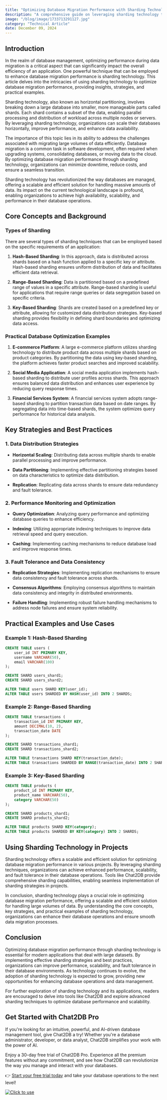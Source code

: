 ```yaml
---
title: "Optimizing Database Migration Performance with Sharding Technology"
description: "A comprehensive guide on leveraging sharding technology to enhance database migration performance, covering key strategies, techniques, and practical examples."
image: "/blog/image/1733713291127.jpg"
category: "Technical Article"
date: December 09, 2024
---
```


## Introduction

In the realm of database management, optimizing performance during data migration is a critical aspect that can significantly impact the overall efficiency of an application. One powerful technique that can be employed to enhance database migration performance is sharding technology. This article delves into the intricacies of using sharding technology to optimize database migration performance, providing insights, strategies, and practical examples.

Sharding technology, also known as horizontal partitioning, involves breaking down a large database into smaller, more manageable parts called shards. Each shard contains a subset of the data, enabling parallel processing and distribution of workload across multiple nodes or servers. By leveraging sharding technology, organizations can scale their databases horizontally, improve performance, and enhance data availability.

The importance of this topic lies in its ability to address the challenges associated with migrating large volumes of data efficiently. Database migration is a common task in software development, often required when upgrading systems, consolidating databases, or moving data to the cloud. By optimizing database migration performance through sharding technology, organizations can minimize downtime, reduce costs, and ensure a seamless transition.

Sharding technology has revolutionized the way databases are managed, offering a scalable and efficient solution for handling massive amounts of data. Its impact on the current technological landscape is profound, enabling organizations to achieve high availability, scalability, and performance in their database operations.

## Core Concepts and Background

### Types of Sharding

There are several types of sharding techniques that can be employed based on the specific requirements of an application:

1. **Hash-Based Sharding**: In this approach, data is distributed across shards based on a hash function applied to a specific key or attribute. Hash-based sharding ensures uniform distribution of data and facilitates efficient data retrieval.

2. **Range-Based Sharding**: Data is partitioned based on a predefined range of values in a specific attribute. Range-based sharding is useful for applications that require range queries or data segregation based on specific criteria.

3. **Key-Based Sharding**: Shards are created based on a predefined key or attribute, allowing for customized data distribution strategies. Key-based sharding provides flexibility in defining shard boundaries and optimizing data access.

### Practical Database Optimization Examples

1. **E-commerce Platform**: A large e-commerce platform utilizes sharding technology to distribute product data across multiple shards based on product categories. By partitioning the data using key-based sharding, the platform achieves faster product searches and improved scalability.

2. **Social Media Application**: A social media application implements hash-based sharding to distribute user profiles across shards. This approach ensures balanced data distribution and enhances user experience by reducing query response times.

3. **Financial Services System**: A financial services system adopts range-based sharding to partition transaction data based on date ranges. By segregating data into time-based shards, the system optimizes query performance for historical data analysis.

## Key Strategies and Best Practices

### 1. Data Distribution Strategies

- **Horizontal Scaling**: Distributing data across multiple shards to enable parallel processing and improve performance.

- **Data Partitioning**: Implementing effective partitioning strategies based on data characteristics to optimize data distribution.

- **Replication**: Replicating data across shards to ensure data redundancy and fault tolerance.

### 2. Performance Monitoring and Optimization

- **Query Optimization**: Analyzing query performance and optimizing database queries to enhance efficiency.

- **Indexing**: Utilizing appropriate indexing techniques to improve data retrieval speed and query execution.

- **Caching**: Implementing caching mechanisms to reduce database load and improve response times.

### 3. Fault Tolerance and Data Consistency

- **Replication Strategies**: Implementing replication mechanisms to ensure data consistency and fault tolerance across shards.

- **Consensus Algorithms**: Employing consensus algorithms to maintain data consistency and integrity in distributed environments.

- **Failure Handling**: Implementing robust failure handling mechanisms to address node failures and ensure system reliability.

## Practical Examples and Use Cases

### Example 1: Hash-Based Sharding

```sql
CREATE TABLE users (
    user_id INT PRIMARY KEY,
    username VARCHAR(50),
    email VARCHAR(100)
);

CREATE SHARD users_shard1;
CREATE SHARD users_shard2;

ALTER TABLE users SHARD KEY(user_id);
ALTER TABLE users SHARDED BY HASH(user_id) INTO 2 SHARDS;
```

### Example 2: Range-Based Sharding

```sql
CREATE TABLE transactions (
    transaction_id INT PRIMARY KEY,
    amount DECIMAL(10, 2),
    transaction_date DATE
);

CREATE SHARD transactions_shard1;
CREATE SHARD transactions_shard2;

ALTER TABLE transactions SHARD KEY(transaction_date);
ALTER TABLE transactions SHARDED BY RANGE(transaction_date) INTO 2 SHARDS;
```

### Example 3: Key-Based Sharding

```sql
CREATE TABLE products (
    product_id INT PRIMARY KEY,
    product_name VARCHAR(50),
    category VARCHAR(50)
);

CREATE SHARD products_shard1;
CREATE SHARD products_shard2;

ALTER TABLE products SHARD KEY(category);
ALTER TABLE products SHARDED BY KEY(category) INTO 2 SHARDS;
```

## Using Sharding Technology in Projects

Sharding technology offers a scalable and efficient solution for optimizing database migration performance in various projects. By leveraging sharding techniques, organizations can achieve enhanced performance, scalability, and fault tolerance in their database operations. Tools like Chat2DB provide comprehensive sharding capabilities, enabling seamless implementation of sharding strategies in projects.

In conclusion, sharding technology plays a crucial role in optimizing database migration performance, offering a scalable and efficient solution for handling large volumes of data. By understanding the core concepts, key strategies, and practical examples of sharding technology, organizations can enhance their database operations and ensure smooth data migration processes.

## Conclusion

Optimizing database migration performance through sharding technology is essential for modern applications that deal with large datasets. By implementing effective sharding strategies and best practices, organizations can improve performance, scalability, and fault tolerance in their database environments. As technology continues to evolve, the adoption of sharding technology is expected to grow, providing new opportunities for enhancing database operations and data management.

For further exploration of sharding technology and its applications, readers are encouraged to delve into tools like Chat2DB and explore advanced sharding techniques to optimize database performance and scalability.


## Get Started with Chat2DB Pro

If you're looking for an intuitive, powerful, and AI-driven database management tool, give Chat2DB a try! Whether you're a database administrator, developer, or data analyst, Chat2DB simplifies your work with the power of AI.

Enjoy a 30-day free trial of Chat2DB Pro. Experience all the premium features without any commitment, and see how Chat2DB can revolutionize the way you manage and interact with your databases.

👉 [Start your free trial today](https://chat2db.ai/pricing) and take your database operations to the next level!


[![Click to use](/image/blog/bg/chat2db.jpg)](https://chat2db.ai/)
